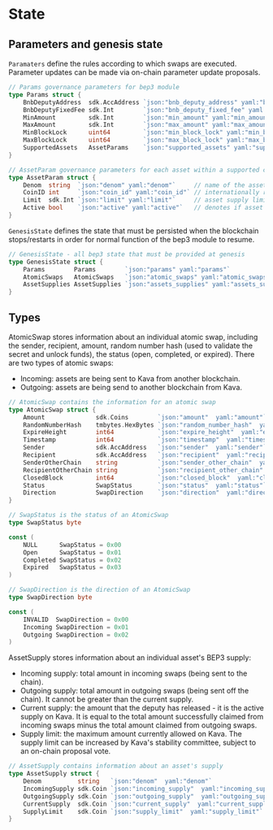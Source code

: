 



# State

## Parameters and genesis state

`Paramaters` define the rules according to which swaps are executed. Parameter updates can be made via on-chain parameter update proposals.

```go
// Params governance parameters for bep3 module
type Params struct {
	BnbDeputyAddress  sdk.AccAddress `json:"bnb_deputy_address" yaml:"bnb_deputy_address"`     // Bnbchain deputy address
	BnbDeputyFixedFee sdk.Int        `json:"bnb_deputy_fixed_fee" yaml:"bnb_deputy_fixed_fee"` // Deputy fixed fee in BNB
	MinAmount         sdk.Int        `json:"min_amount" yaml:"min_amount"`                     // Minimum swap amount
	MaxAmount         sdk.Int        `json:"max_amount" yaml:"max_amount"`                     // Maximum swap amount
	MinBlockLock      uint64         `json:"min_block_lock" yaml:"min_block_lock"`             // Minimum swap block lock
	MaxBlockLock      uint64         `json:"max_block_lock" yaml:"max_block_lock"`             // Maximum swap block lock
	SupportedAssets   AssetParams    `json:"supported_assets" yaml:"supported_assets"`         // Supported assets
}

// AssetParam governance parameters for each asset within a supported chain
type AssetParam struct {
	Denom  string  `json:"denom" yaml:"denom"`     // name of the asset
	CoinID int     `json:"coin_id" yaml:"coin_id"` // internationally recognized coin ID
	Limit  sdk.Int `json:"limit" yaml:"limit"`     // asset supply limit
	Active bool    `json:"active" yaml:"active"`   // denotes if asset is active or paused
}
```

`GenesisState` defines the state that must be persisted when the blockchain stops/restarts in order for normal function of the bep3 module to resume.

```go
// GenesisState - all bep3 state that must be provided at genesis
type GenesisState struct {
	Params        Params        `json:"params" yaml:"params"`
	AtomicSwaps   AtomicSwaps   `json:"atomic_swaps" yaml:"atomic_swaps"`
	AssetSupplies AssetSupplies `json:"assets_supplies" yaml:"assets_supplies"`
}
```

## Types

AtomicSwap stores information about an individual atomic swap, including the sender, recipient, amount, random number hash (used to validate the secret and unlock funds), the status (open, completed, or expired). There are two types of atomic swaps:
- Incoming: assets are being sent to Kava from another blockchain.
- Outgoing: assets are being send to another blockchain from Kava.

```go
// AtomicSwap contains the information for an atomic swap
type AtomicSwap struct {
	Amount              sdk.Coins        `json:"amount"  yaml:"amount"`
	RandomNumberHash    tmbytes.HexBytes `json:"random_number_hash"  yaml:"random_number_hash"`
	ExpireHeight        int64            `json:"expire_height"  yaml:"expire_height"`
	Timestamp           int64            `json:"timestamp"  yaml:"timestamp"`
	Sender              sdk.AccAddress   `json:"sender"  yaml:"sender"`
	Recipient           sdk.AccAddress   `json:"recipient"  yaml:"recipient"`
	SenderOtherChain    string           `json:"sender_other_chain"  yaml:"sender_other_chain"`
	RecipientOtherChain string           `json:"recipient_other_chain"  yaml:"recipient_other_chain"`
	ClosedBlock         int64            `json:"closed_block"  yaml:"closed_block"`
	Status              SwapStatus       `json:"status"  yaml:"status"`
	Direction           SwapDirection    `json:"direction"  yaml:"direction"`
}

// SwapStatus is the status of an AtomicSwap
type SwapStatus byte

const (
	NULL      SwapStatus = 0x00
	Open      SwapStatus = 0x01
	Completed SwapStatus = 0x02
	Expired   SwapStatus = 0x03
)

// SwapDirection is the direction of an AtomicSwap
type SwapDirection byte

const (
	INVALID  SwapDirection = 0x00
	Incoming SwapDirection = 0x01
	Outgoing SwapDirection = 0x02
)
```

AssetSupply stores information about an individual asset's BEP3 supply:
- Incoming supply: total amount in incoming swaps (being sent to the chain).
- Outgoing supply: total amount in outgoing swaps (being sent off the chain). It cannot be greater than the current supply.
- Current supply: the amount that the deputy has released - it is the active supply on Kava. It is equal to the total amount successfully claimed from incoming swaps minus the total amount claimed from outgoing swaps.
- Supply limit: the maximum amount currently allowed on Kava. The supply limit can be increased by Kava's stability committee, subject to an on-chain proposal vote.

```go
// AssetSupply contains information about an asset's supply
type AssetSupply struct {
	Denom          string   `json:"denom"  yaml:"denom"`
	IncomingSupply sdk.Coin `json:"incoming_supply"  yaml:"incoming_supply"`
	OutgoingSupply sdk.Coin `json:"outgoing_supply"  yaml:"outgoing_supply"`
	CurrentSupply  sdk.Coin `json:"current_supply"  yaml:"current_supply"`
	SupplyLimit    sdk.Coin `json:"supply_limit"  yaml:"supply_limit"`
}
```

